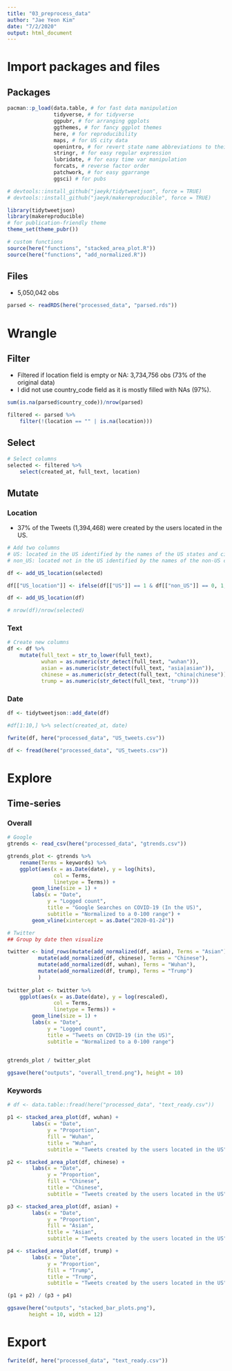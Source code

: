 ```yaml
---
title: "03_preprocess_data"
author: "Jae Yeon Kim"
date: "7/2/2020"
output: html_document
---
```


# Import packages and files 

## Packages

```r

pacman::p_load(data.table, # for fast data manipulation
               tidyverse, # for tidyverse 
               ggpubr, # for arranging ggplots   
               ggthemes, # for fancy ggplot themes
               here, # for reproducibility 
               maps, # for US city data
               openintro, # for revert state name abbreviations to their original forms 
               stringr, # for easy regular expression
               lubridate, # for easy time var manipulation
               forcats, # reverse factor order 
               patchwork, # for easy ggarrange
               ggsci) # for pubs 

# devtools::install_github("jaeyk/tidytweetjson", force = TRUE)
# devtools::install_github("jaeyk/makereproducible", force = TRUE)

library(tidytweetjson)
library(makereproducible)
# for publication-friendly theme 
theme_set(theme_pubr())

# custom functions
source(here("functions", "stacked_area_plot.R"))
source(here("functions", "add_normalized.R"))
```

## Files 

- 5,050,042 obs 

```r

parsed <- readRDS(here("processed_data", "parsed.rds"))

```

# Wrangle 

## Filter

- Filtered if location field is empty or NA: 3,734,756 obs (73% of the original data)
- I did not use country_code field as it is mostly filled with NAs (97%).

```r

sum(is.na(parsed$country_code))/nrow(parsed)

filtered <- parsed %>%
    filter(!(location == "" | is.na(location)))

```

## Select 

```r

# Select columns 
selected <- filtered %>% 
    select(created_at, full_text, location) 

```

## Mutate 

### Location 

- 37% of the Tweets (1,394,468) were created by the users located in the US.

```r

# Add two columns
# US: located in the US identified by the names of the US states and cities 
# non_US: located not in the US identified by the names of the non-US countries 

df <- add_US_location(selected)

df[["US_location"]] <- ifelse(df[["US"]] == 1 & df[["non_US"]] == 0, 1, 0)

df <- add_US_location(df)

# nrow(df)/nrow(selected)

```

### Text 

```r

# Create new columns 
df <- df %>%
    mutate(full_text = str_to_lower(full_text),
           wuhan = as.numeric(str_detect(full_text, "wuhan")),
           asian = as.numeric(str_detect(full_text, "asia|asian")),
           chinese = as.numeric(str_detect(full_text, "china|chinese")),
           trump = as.numeric(str_detect(full_text, "trump")))

```

### Date

```r

df <- tidytweetjson::add_date(df)

#df[1:10,] %>% select(created_at, date)

```

```r

fwrite(df, here("processed_data", "US_tweets.csv"))

df <- fread(here("processed_data", "US_tweets.csv"))

```

# Explore 

## Time-series

### Overall 

```r

# Google 
gtrends <- read_csv(here("processed_data", "gtrends.csv"))

gtrends_plot <- gtrends %>%
    rename(Terms = keywords) %>%
    ggplot(aes(x = as.Date(date), y = log(hits),
               col = Terms,
               linetype = Terms)) +
        geom_line(size = 1) +
        labs(x = "Date",
             y = "Logged count",
             title = "Google Searches on COVID-19 (In the US)",
             subtitle = "Normalized to a 0-100 range") +
        geom_vline(xintercept = as.Date("2020-01-24"))

```

```r
# Twitter 
## Group by date then visualize 

twitter <- bind_rows(mutate(add_normalized(df, asian), Terms = "Asian"), 
          mutate(add_normalized(df, chinese), Terms = "Chinese"),
          mutate(add_normalized(df, wuhan), Terms = "Wuhan"),
          mutate(add_normalized(df, trump), Terms = "Trump")
          )
             
twitter_plot <- twitter %>%
    ggplot(aes(x = as.Date(date), y = log(rescaled),
               col = Terms, 
               linetype = Terms)) +
        geom_line(size = 1) +
        labs(x = "Date",
             y = "Logged count",
             title = "Tweets on COVID-19 (in the US)",
             subtitle = "Normalized to a 0-100 range") 
      
```

```r
gtrends_plot / twitter_plot 

ggsave(here("outputs", "overall_trend.png"), height = 10)

```

### Keywords 

```r

# df <- data.table::fread(here("processed_data", "text_ready.csv"))

p1 <- stacked_area_plot(df, wuhan) +
        labs(x = "Date",
             y = "Proportion",
             fill = "Wuhan",
             title = "Wuhan",
             subtitle = "Tweets created by the users located in the US")

p2 <- stacked_area_plot(df, chinese) +
        labs(x = "Date",
             y = "Proportion",
             fill = "Chinese",
             title = "Chinese",
             subtitle = "Tweets created by the users located in the US")

p3 <- stacked_area_plot(df, asian) +
        labs(x = "Date",
             y = "Proportion",
             fill = "Asian",
             title = "Asian",
             subtitle = "Tweets created by the users located in the US")

p4 <- stacked_area_plot(df, trump) +
        labs(x = "Date",
             y = "Proportion",
             fill = "Trump",
             title = "Trump",
             subtitle = "Tweets created by the users located in the US")

(p1 + p2) / (p3 + p4)

ggsave(here("outputs", "stacked_bar_plots.png"),
       height = 10, width = 12)
```

# Export 

```r

fwrite(df, here("processed_data", "text_ready.csv"))

```

